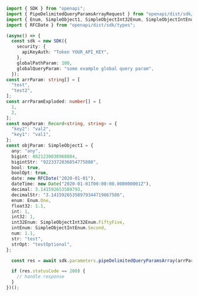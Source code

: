 ```typescript showLineNumbers copy filename="Pipe Delimited Query Params Array usage example"
import { SDK } from "openapi";
import { PipeDelimitedQueryParamsArrayRequest } from "openapi/dist/sdk/models/operations";
import { Enum, SimpleObject1, SimpleObjectInt32Enum, SimpleObjectIntEnum } from "openapi/dist/sdk/models/shared";
import { RFCDate } from "openapi/dist/sdk/types";

(async() => {
  const sdk = new SDK({
    security: {
      apiKeyAuth: "Token YOUR_API_KEY",
    },
    globalPathParam: 100,
    globalQueryParam: "some example global query param",
  });
const arrParam: string[] = [
  "test",
  "test2",
];
const arrParamExploded: number[] = [
  1,
  2,
];
const mapParam: Record<string, string> = {
  "key2": "val2",
  "key1": "val1",
};
const objParam: SimpleObject1 = {
  any: "any",
  bigint: 8821239038968084,
  bigintStr: "9223372036854775808",
  bool: true,
  boolOpt: true,
  date: new RFCDate("2020-01-01"),
  dateTime: new Date("2020-01-01T00:00:00.000000001Z"),
  decimal: 3.141592653589793,
  decimalStr: "3.14159265358979344719667586",
  enum: Enum.One,
  float32: 1.1,
  int: 1,
  int32: 1,
  int32Enum: SimpleObjectInt32Enum.FiftyFive,
  intEnum: SimpleObjectIntEnum.Second,
  num: 1.1,
  str: "test",
  strOpt: "testOptional",
};

  const res = await sdk.parameters.pipeDelimitedQueryParamsArray(arrParam, arrParamExploded, mapParam, objParam);

  if (res.statusCode == 200) {
    // handle response
  }
})();
```
